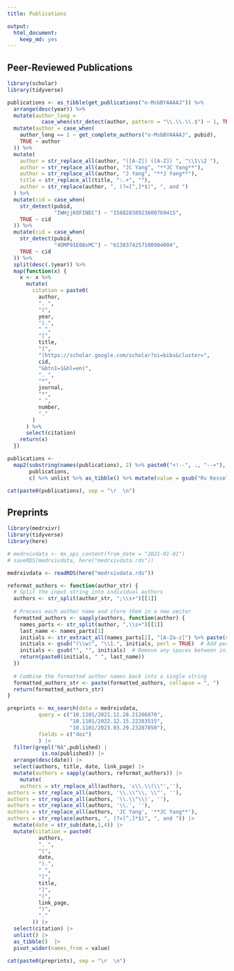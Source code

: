 ```yaml
---
title: Publications

output:
  html_document:
    keep_md: yes
---
```


## Peer-Reviewed Publications
```r
library(scholar)
library(tidyverse)

publications <- as_tibble(get_publications("o-MsbBYAAAAJ")) %>%
  arrange(desc(year)) %>%
  mutate(author_long =
           case_when(str_detect(author, pattern = "\\.\\.\\.$") ~ 1, TRUE ~ 0)) %>%
  mutate(author = case_when(
    author_long == 1 ~ get_complete_authors("o-MsbBYAAAAJ", pubid),
    TRUE ~ author
  )) %>%
  mutate(
    author = str_replace_all(author, "([A-Z]) ([A-Z]) ", "\\1\\2 "),
    author = str_replace_all(author, "JC Yang", "**JC Yang**"),
    author = str_replace_all(author, "J Yang", "**J Yang**"),
    title = str_replace_all(title, ":.+", ""),
    author = str_replace(author, ", (?=[^,]*$)", ", and ")
  ) %>%
  mutate(cid = case_when(
    str_detect(pubid,
               "IWHjjKOFINEC") ~ "15882838923600769415",
    TRUE ~ cid
  )) %>%
  mutate(cid = case_when(
    str_detect(pubid,
               "4DMP91E08xMC") ~ "6138374257100904004",
    TRUE ~ cid
  )) %>%
  split(desc(.$year)) %>%
  map(function(x) {
    x <- x %>%
      mutate(
        citation = paste0(
          author,
          ". ",
          "(",
          year,
          ").",
          " ",
          "[",
          title,
          "]",
          "(https://scholar.google.com/scholar?oi=bibs&cluster=",
          cid,
          "&btnI=1&hl=en)",
          ". ",
          "*",
          journal,
          "*",
          " ",
          number,
          "."
        )
      ) %>%
      select(citation)
    return(x)
  })

publications <-
  map2(substring(names(publications), 2) %>% paste0("<!--", ., "-->"),
       publications,
       c) %>% unlist %>% as_tibble() %>% mutate(value = gsub("Rv Kessel", "R van Kessel", value)) %>% pivot_wider(names_from = value) 
```
```r
cat(paste0(publications), sep = "\r  \n")
```  

## Preprints
```r
library(medrxivr)
library(tidyverse)
library(here)

# medrxivdata <- mx_api_content(from_date = "2021-01-01")
# saveRDS(medrxivdata, here("medrxivdata.rds"))

medrxivdata <- readRDS(here("medrxivdata.rds"))

reformat_authors <- function(author_str) {
  # Split the input string into individual authors
  authors <- str_split(author_str, ";\\s+")[[1]]
  
  # Process each author name and store them in a new vector
  formatted_authors <- sapply(authors, function(author) {
    names_parts <- str_split(author, ",\\s+")[[1]]
    last_name <- names_parts[1]
    initials <- str_extract_all(names_parts[2], "[A-Za-z]") %>% paste(collapse = "")
    initials <- gsub("(\\w)", "\\1.", initials, perl = TRUE)  # Add periods after each initial
    initials <- gsub("", "", initials)  # Remove any spaces between initials
    return(paste0(initials, " ", last_name))
  })
  
  # Combine the formatted author names back into a single string
  formatted_authors_str <- paste(formatted_authors, collapse = ", ")
  return(formatted_authors_str)
}

preprints <- mx_search(data = medrxivdata,
          query = c("10.1101/2021.11.28.21266870",
                    "10.1101/2022.12.15.22283515",
                    "10.1101/2023.03.29.23287850"), 
          fields = c("doi")
          ) |> 
  filter(grepl("NA",published) |
           is.na(published)) |> 
  arrange(desc(date)) |> 
  select(authors, title, date, link_page) |> 
  mutate(authors = sapply(authors, reformat_authors)) |> 
    mutate(
    authors = str_replace_all(authors, 'c\\.\\(\\"',''),
authors = str_replace_all(authors, '\\.\\"\\, \\"', ''),
authors = str_replace_all(authors, '\\.\\"\\)', ''),
authors = str_replace_all(authors, '\\.', ''),
authors = str_replace_all(authors, 'JC Yang', '**JC Yang**'),
authors = str_replace(authors, ", (?=[^,]*$)", ", and ")) |> 
  mutate(date = str_sub(date,1,4)) |> 
  mutate(citation = paste0(
          authors,
          ". ",
          "(",
          date,
          ").",
          " ",
          "[",
          title,
          "]",
          "(",
          link_page,
          ")",
          "."
        )) |> 
  select(citation) |> 
  unlist() |> 
  as_tibble()  |>
  pivot_wider(names_from = value) 

```
```r
cat(paste0(preprints), sep = "\r  \n")
``` 
